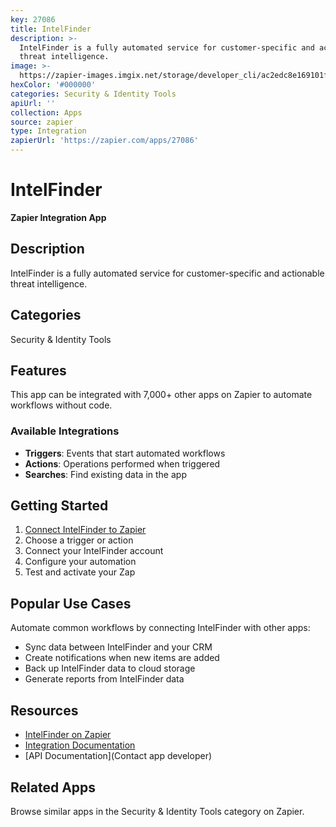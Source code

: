 ```yaml
---
key: 27086
title: IntelFinder
description: >-
  IntelFinder is a fully automated service for customer-specific and actionable
  threat intelligence.
image: >-
  https://zapier-images.imgix.net/storage/developer_cli/ac2edc8e169101faeaec2daa1d023a1b_2.png?auto=format%2Ccompress&ixlib=python-3.0.0&q=50
hexColor: '#000000'
categories: Security & Identity Tools
apiUrl: ''
collection: Apps
source: zapier
type: Integration
zapierUrl: 'https://zapier.com/apps/27086'
---
```

# IntelFinder

**Zapier Integration App**

## Description

IntelFinder is a fully automated service for customer-specific and actionable threat intelligence.

## Categories

Security & Identity Tools

## Features

This app can be integrated with 7,000+ other apps on Zapier to automate workflows without code.

### Available Integrations

- **Triggers**: Events that start automated workflows
- **Actions**: Operations performed when triggered
- **Searches**: Find existing data in the app

## Getting Started

1. [Connect IntelFinder to Zapier](https://zapier.com/apps/27086)
2. Choose a trigger or action
3. Connect your IntelFinder account
4. Configure your automation
5. Test and activate your Zap

## Popular Use Cases

Automate common workflows by connecting IntelFinder with other apps:

- Sync data between IntelFinder and your CRM
- Create notifications when new items are added
- Back up IntelFinder data to cloud storage
- Generate reports from IntelFinder data

## Resources

- [IntelFinder on Zapier](https://zapier.com/apps/27086)
- [Integration Documentation](https://zapier.com/apps/27086/integrations)
- [API Documentation](Contact app developer)

## Related Apps

Browse similar apps in the Security & Identity Tools category on Zapier.
